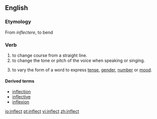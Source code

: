 ==English==
===Etymology===
From {{L.}} ''inflectere'', to bend

===Verb===
{{conj|inflect|inflects|inflected|inflected|inflecting}}

#to change course from a straight line.
#to change the tone or pitch of the voice when speaking or singing.
#{{grammar}} to vary the form of a word to express [[tense]], [[gender]], [[number]] or [[mood]].

====Derived terms====
*[[inflection]]
*[[inflective]]
*[[inflexion]]

[[io:inflect]]
[[pt:inflect]]
[[vi:inflect]]
[[zh:inflect]]